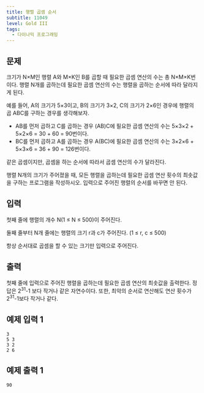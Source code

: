 ```yaml
---
title: 행렬 곱셈 순서
subtitle: 11049
level: Gold III
tags:
  - 다이나믹 프로그래밍
---
```


## 문제

크기가 N×M인 행렬 A와 M×K인 B를 곱할 때 필요한 곱셈 연산의 수는 총 N×M×K번이다. 행렬 N개를 곱하는데 필요한 곱셈 연산의 수는 행렬을 곱하는 순서에 따라 달라지게 된다.

예를 들어, A의 크기가 5×3이고, B의 크기가 3×2, C의 크기가 2×6인 경우에 행렬의 곱 ABC를 구하는 경우를 생각해보자.

- AB를 먼저 곱하고 C를 곱하는 경우 (AB)C에 필요한 곱셈 연산의 수는 5×3×2 + 5×2×6 = 30 + 60 = 90번이다.
- BC를 먼저 곱하고 A를 곱하는 경우 A(BC)에 필요한 곱셈 연산의 수는 3×2×6 + 5×3×6 = 36 + 90 = 126번이다.

같은 곱셈이지만, 곱셈을 하는 순서에 따라서 곱셈 연산의 수가 달라진다.

행렬 N개의 크기가 주어졌을 때, 모든 행렬을 곱하는데 필요한 곱셈 연산 횟수의 최솟값을 구하는 프로그램을 작성하시오. 입력으로 주어진 행렬의 순서를 바꾸면 안 된다.

## 입력

첫째 줄에 행렬의 개수 N(1 ≤ N ≤ 500)이 주어진다.

둘째 줄부터 N개 줄에는 행렬의 크기 r과 c가 주어진다. (1 ≤ r, c ≤ 500)

항상 순서대로 곱셈을 할 수 있는 크기만 입력으로 주어진다.

## 출력

첫째 줄에 입력으로 주어진 행렬을 곱하는데 필요한 곱셈 연산의 최솟값을 출력한다. 정답은 2<sup>31</sup>-1 보다 작거나 같은 자연수이다. 또한, 최악의 순서로 연산해도 연산 횟수가 2<sup>31</sup>-1보다 작거나 같다.

## 예제 입력 1

```
3
5 3
3 2
2 6
```

## 예제 출력 1

```
90
```
